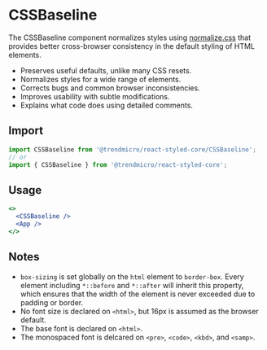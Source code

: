 # CSSBaseline

The CSSBaseline component normalizes styles using [normalize.css](https://github.com/necolas/normalize.css) that provides better cross-browser consistency in the default styling of HTML elements.

- Preserves useful defaults, unlike many CSS resets.
- Normalizes styles for a wide range of elements.
- Corrects bugs and common browser inconsistencies.
- Improves usability with subtle modifications.
- Explains what code does using detailed comments.

## Import

```js
import CSSBaseline from '@trendmicro/react-styled-core/CSSBaseline';
// or
import { CSSBaseline } from '@trendmicro/react-styled-core';
```

## Usage

```jsx disabled
<>
  <CSSBaseline />
  <App />
</>
```

## Notes

- `box-sizing` is set globally on the `html` element to `border-box`. Every element including `*::before` and `*::after` will inherit this property, which ensures that the width of the element is never exceeded due to padding or border.
- No font size is declared on `<html>`, but 16px is assumed as the browser default.
- The base font is declared on `<html>`.
- The monospaced font is delcared on `<pre>`, `<code>`, `<kbd>`, and `<samp>`.
